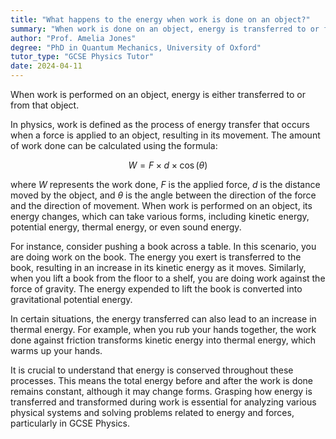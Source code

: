 ```yaml
---
title: "What happens to the energy when work is done on an object?"
summary: "When work is done on an object, energy is transferred to or from the object."
author: "Prof. Amelia Jones"
degree: "PhD in Quantum Mechanics, University of Oxford"
tutor_type: "GCSE Physics Tutor"
date: 2024-04-11
---
```


When work is performed on an object, energy is either transferred to or from that object.

In physics, work is defined as the process of energy transfer that occurs when a force is applied to an object, resulting in its movement. The amount of work done can be calculated using the formula:

$$
W = F \times d \times \cos(\theta)
$$

where $W$ represents the work done, $F$ is the applied force, $d$ is the distance moved by the object, and $\theta$ is the angle between the direction of the force and the direction of movement. When work is performed on an object, its energy changes, which can take various forms, including kinetic energy, potential energy, thermal energy, or even sound energy.

For instance, consider pushing a book across a table. In this scenario, you are doing work on the book. The energy you exert is transferred to the book, resulting in an increase in its kinetic energy as it moves. Similarly, when you lift a book from the floor to a shelf, you are doing work against the force of gravity. The energy expended to lift the book is converted into gravitational potential energy.

In certain situations, the energy transferred can also lead to an increase in thermal energy. For example, when you rub your hands together, the work done against friction transforms kinetic energy into thermal energy, which warms up your hands.

It is crucial to understand that energy is conserved throughout these processes. This means the total energy before and after the work is done remains constant, although it may change forms. Grasping how energy is transferred and transformed during work is essential for analyzing various physical systems and solving problems related to energy and forces, particularly in GCSE Physics.
    